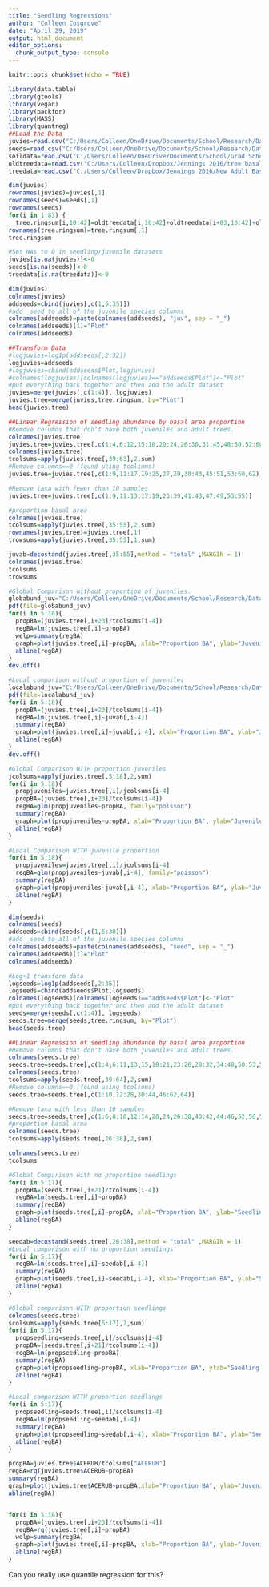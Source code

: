 ```yaml
---
title: "Seedling Regressions"
author: "Colleen Cosgrove"
date: "April 29, 2019"
output: html_document
editor_options: 
  chunk_output_type: console
---
```


```r
knitr::opts_chunk$set(echo = TRUE)
```



```r
library(data.table)
library(gtools)
library(vegan)
library(packfor)
library(MASS)
library(quantreg)
##Load the Data
juvies=read.csv("C:/Users/Colleen/OneDrive/Documents/School/Research/Data/Trees/JuvenileMatrix.csv")
seeds=read.csv("C:/Users/Colleen/OneDrive/Documents/School/Research/Data/Trees/SeedlingMatrix.csv")
soildata=read.csv("C:/Users/Colleen/OneDrive/Documents/School/Grad School/SpatialStats/soil data May 08 for tree plots.csv")
oldtreedata=read.csv("C:/Users/Colleen/Dropbox/Jennings 2016/tree basal areas.csv")
treedata=read.csv("C:/Users/Colleen/Dropbox/Jennings 2016/New Adult Basal Area.csv")
```

```r
dim(juvies)
rownames(juvies)=juvies[,1]
rownames(seeds)=seeds[,1]
rownames(seeds)
for(i in 1:83) {
  tree.ringsum[i,10:42]=oldtreedata[i,10:42]+oldtreedata[i+83,10:42]+oldtreedata[i+166,10:42]  }
rownames(tree.ringsum)=tree.ringsum[,1]
tree.ringsum

#Set NAs to 0 in seedling/juvenile datasets
juvies[is.na(juvies)]<-0
seeds[is.na(seeds)]<-0
treedata[is.na(treedata)]<-0
```

```r
dim(juvies)
colnames(juvies)
addseeds=cbind(juvies[,c(1,5:35)])
#add _seed to all of the juvenile species columns
colnames(addseeds)=paste(colnames(addseeds), "juv", sep = "_")
colnames(addseeds)[1]="Plot"
colnames(addseeds)

##Transform Data
#logjuvies=log1p(addseeds[,2:32])
logjuvies=addseeds
#logjuvies=cbind(addseeds$Plot,logjuvies)
#colnames(logjuvies)[colnames(logjuvies)=="addseeds$Plot"]<-"Plot"
#put everything back together and then add the adult dataset
juvies=merge(juvies[,c(1:4)], logjuvies)
juvies.tree=merge(juvies,tree.ringsum, by="Plot")
head(juvies.tree)

##Linear Regression of seedling abundance by basal area proportion
#Remove columns that don't have both juveniles and adult trees.
colnames(juvies.tree)
juvies.tree=juvies.tree[,c(1:4,6:12,15:18,20:24,26:30,31:45,48:50,52:60,62:63,66:70,73:76)]
colnames(juvies.tree)
tcolsums=apply(juvies.tree[,39:63],2,sum)
#Remove columns==0 (found using tcolsums)
juvies.tree=juvies.tree[,c(1:9,11:17,19:25,27,29,30:43,45:51,53:60,62)]

#Remove taxa with fewer than 10 samples
juvies.tree=juvies.tree[,c(1:9,11:13,17:19,23:39,41:43,47:49,53:55)]

#proportion basal area
colnames(juvies.tree)
tcolsums=apply(juvies.tree[,35:55],2,sum)
rownames(juvies.tree)=juvies.tree[,1]
trowsums=apply(juvies.tree[,35:55],1,sum)

juvab=decostand(juvies.tree[,35:55],method = "total" ,MARGIN = 1)
colnames(juvies.tree)
tcolsums
trowsums

```


```r
#Global Comparison without proportion of juveniles.
globabund_juv="C:/Users/Colleen/OneDrive/Documents/School/Research/Data/Trees/JenningsTreeCommunity/globabund_juv.pdf"
pdf(file=globabund_juv)
for(i in 5:18){
  propBA=(juvies.tree[,i+23]/tcolsums[i-4])
  regBA=lm(juvies.tree[,i]~propBA)
  welp=summary(regBA)
  graph=plot(juvies.tree[,i]~propBA, xlab="Proportion BA", ylab="Juvenile Abundance", main=colnames(juvies.tree)[i+23])
  abline(regBA)
}
dev.off()

#Local comparison without proportion of juveniles
localabund_juv="C:/Users/Colleen/OneDrive/Documents/School/Research/Data/Trees/JenningsTreeCommunity/localabund_juv.pdf"
pdf(file=localabund_juv)
for(i in 5:18){
  propBA=(juvies.tree[,i+23]/tcolsums[i-4])
  regBA=lm(juvies.tree[,i]~juvab[,i-4])
  summary(regBA)
  graph=plot(juvies.tree[,i]~juvab[,i-4], xlab="Proportion BA", ylab="Juvenile Abundance", main=colnames(juvies.tree)[i+23])
  abline(regBA)
}
dev.off()

#Global Comparison WITH proportion juveniles
jcolsums=apply(juvies.tree[,5:18],2,sum)
for(i in 5:18){
  propjuveniles=juvies.tree[,i]/jcolsums[i-4]
  propBA=(juvies.tree[,i+23]/tcolsums[i-4])
  regBA=glm(propjuveniles~propBA, family="poisson")
  summary(regBA)
  graph=plot(propjuveniles~propBA, xlab="Proportion BA", ylab="Juvenile Proportion", main=colnames(juvies.tree)[i+23])
  abline(regBA)
}

#Local Comparison WITH juvenile proportion
for(i in 5:18){
  propjuveniles=juvies.tree[,i]/jcolsums[i-4]
  regBA=glm(propjuveniles~juvab[,i-4], family="poisson")
  summary(regBA)
  graph=plot(propjuveniles~juvab[,i-4], xlab="Proportion BA", ylab="Juvenile Abundance", main=colnames(juvies.tree)[i+23])
  abline(regBA)
}
```


```r
dim(seeds)
colnames(seeds)
addseeds=cbind(seeds[,c(1,5:38)])
#add _seed to all of the juvenile species columns
colnames(addseeds)=paste(colnames(addseeds), "seed", sep = "_")
colnames(addseeds)[1]="Plot"
colnames(addseeds)

#Log+1 transform data
logseeds=log1p(addseeds[,2:35])
logseeds=cbind(addseeds$Plot,logseeds)
colnames(logseeds)[colnames(logseeds)=="addseeds$Plot"]<-"Plot"
#put everything back together and then add the adult dataset
seeds=merge(seeds[,c(1:4)], logseeds)
seeds.tree=merge(seeds,tree.ringsum, by="Plot")
head(seeds.tree)

##Linear Regression of seedling abundance by basal area proportion
#Remove columns that don't have both juveniles and adult trees.
colnames(seeds.tree)
seeds.tree=seeds.tree[,c(1:4,6:11,13,15,18:21,23:26,28:32,34:48,50:53,55:62,64:65,69:73,75:76,78:80)]
colnames(seeds.tree)
tcolsums=apply(seeds.tree[,39:64],2,sum)
#Remove columns==0 (found using tcolsums)
seeds.tree=seeds.tree[,c(1:10,12:28,30:44,46:62,64)]

#Remove taxa with less than 10 samples
seeds.tree=seeds.tree[,c(1:6,8:10,12:14,20,24,26:38,40:42,44:46,52,56,58:60)]
#proportion basal area
colnames(seeds.tree)
tcolsums=apply(seeds.tree[,26:38],2,sum)

colnames(seeds.tree)
tcolsums
```


```r
#Global Comparison with no proportion seedlings
for(i in 5:17){
  propBA=(seeds.tree[,i+21]/tcolsums[i-4])
  regBA=lm(seeds.tree[,i]~propBA)
  summary(regBA)
  graph=plot(seeds.tree[,i]~propBA, xlab="Proportion BA", ylab="Seedling Abundance", main=colnames(seeds.tree)[i+21])
  abline(regBA)
}

seedab=decostand(seeds.tree[,26:38],method = "total" ,MARGIN = 1)
#Local comparison with no proportion seedlings
for(i in 5:17){
  regBA=lm(seeds.tree[,i]~seedab[,i-4])
  summary(regBA)
  graph=plot(seeds.tree[,i]~seedab[,i-4], xlab="Proportion BA", ylab="Seedling Abundance", main=colnames(seeds.tree)[i+21])
  abline(regBA)
}

#Global comparison WITH proportion seedlings
colnames(seeds.tree)
scolsums=apply(seeds.tree[5:17],2,sum)
for(i in 5:17){
  propseedling=seeds.tree[,i]/scolsums[i-4]
  propBA=(seeds.tree[,i+21]/tcolsums[i-4])
  regBA=lm(propseedling~propBA)
  summary(regBA)
  graph=plot(propseedling~propBA, xlab="Proportion BA", ylab="Seedling Proportion", main=colnames(seeds.tree)[i+21])
  abline(regBA)
}

#Local comparison WITH proportion seedlings
for(i in 5:17){
  propseedling=seeds.tree[,i]/scolsums[i-4]
  regBA=lm(propseedling~seedab[,i-4])
  summary(regBA)
  graph=plot(propseedling~seedab[,i-4], xlab="Proportion BA", ylab="Seedling Proportion", main=colnames(seeds.tree)[i+21])
  abline(regBA)
}

```

```r
propBA=juvies.tree$ACERUB/tcolsums["ACERUB"]
regBA=rq(juvies.tree$ACERUB~propBA)
summary(regBA)
graph=plot(juvies.tree$ACERUB~propBA,xlab="Proportion BA", ylab="Juvenile Abundance", main="ACERUB")
abline(regBA)


for(i in 5:18){
  propBA=(juvies.tree[,i+23]/tcolsums[i-4])
  regBA=rq(juvies.tree[,i]~propBA)
  welp=summary(regBA)
  graph=plot(juvies.tree[,i]~propBA, xlab="Proportion BA", ylab="Juvenile Abundance", main=colnames(juvies.tree)[i+23])
  abline(regBA)
}

```
Can you really use quantile regression for this?